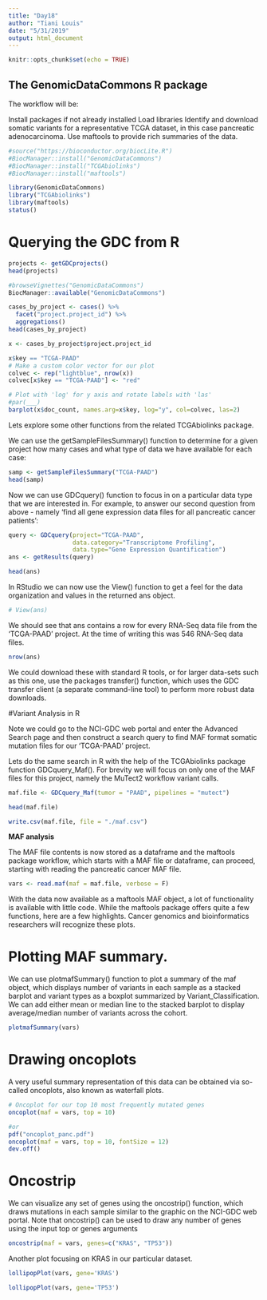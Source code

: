 ```yaml
---
title: "Day18"
author: "Tiani Louis"
date: "5/31/2019"
output: html_document
---
```


```r
knitr::opts_chunk$set(echo = TRUE)
```
## The GenomicDataCommons R package 

The workflow will be:

Install packages if not already installed
Load libraries
Identify and download somatic variants for a representative TCGA dataset, in this case pancreatic adenocarcinoma.
Use maftools to provide rich summaries of the data.
```r
#source("https://bioconductor.org/biocLite.R")
#BiocManager::install("GenomicDataCommons")
#BiocManager::install("TCGAbiolinks")
#BiocManager::install("maftools")

```

```r

library(GenomicDataCommons)
library("TCGAbiolinks")
library(maftools)
status()

```

# Querying the GDC from R

```r
projects <- getGDCprojects()
head(projects)
```

```r
#browseVignettes("GenomicDataCommons")
BiocManager::available("GenomicDataCommons")
```

```r
cases_by_project <- cases() %>%
  facet("project.project_id") %>%
  aggregations()
head(cases_by_project)
```

```r
x <- cases_by_project$project.project_id

x$key == "TCGA-PAAD"
# Make a custom color vector for our plot
colvec <- rep("lightblue", nrow(x))
colvec[x$key == "TCGA-PAAD"] <- "red"

# Plot with 'log' for y axis and rotate labels with 'las'
#par(___)  
barplot(x$doc_count, names.arg=x$key, log="y", col=colvec, las=2)
```
Lets explore some other functions from the related TCGAbiolinks package.

We can use the getSampleFilesSummary() function to determine for a given project how many cases and what type of data we have available for each case:
```r
samp <- getSampleFilesSummary("TCGA-PAAD")
head(samp)
```
Now we can use GDCquery() function to focus in on a particular data type that we are interested in. For example, to answer our second question from above - namely ‘find all gene expression data files for all pancreatic cancer patients’:
```r
query <- GDCquery(project="TCGA-PAAD",
                  data.category="Transcriptome Profiling",
                  data.type="Gene Expression Quantification")
ans <- getResults(query)

head(ans)
```
In RStudio we can now use the View() function to get a feel for the data organization and values in the returned  ans object.
```r
# View(ans)

```

We should see that ans contains a row for every RNA-Seq data file from the ‘TCGA-PAAD’ project. At the time of writing this was 546 RNA-Seq data files.
```r
nrow(ans)
```
We could download these with standard R tools, or for larger data-sets such as this one, use the packages transfer() function, which uses the GDC transfer client (a separate command-line tool) to perform more robust data downloads.

#Variant Analysis in R

Note we could go to the NCI-GDC web portal and enter the Advanced Search page and then construct a search query to find MAF format somatic mutation files for our ‘TCGA-PAAD’ project.

Lets do the same search in R with the help of the TCGAbiolinks package function GDCquery_Maf(). For brevity we will focus on only one of the MAF files for this project, namely the MuTect2 workflow variant calls.
```r
maf.file <- GDCquery_Maf(tumor = "PAAD", pipelines = "mutect")
```

```r
head(maf.file)

write.csv(maf.file, file = "./maf.csv")

```

**MAF analysis**

The MAF file contents is now stored as a dataframe and the maftools package workflow, which starts with a MAF file or dataframe, can proceed, starting with reading the pancreatic cancer MAF file.
```r
vars <- read.maf(maf = maf.file, verbose = F)
```

With the data now available as a maftools MAF object, a lot of functionality is available with little code. While the maftools package offers quite a few functions, here are a few highlights. Cancer genomics and bioinformatics researchers will recognize these plots. 

# Plotting MAF summary.

We can use plotmafSummary() function to plot a summary of the maf object, which displays number of variants in each sample as a stacked barplot and variant types as a boxplot summarized by Variant_Classification. We can add either mean or median line to the stacked barplot to display average/median number of variants across the cohort.

```r
plotmafSummary(vars)
```

# Drawing oncoplots

A very useful summary representation of this data can be obtained via so-called oncoplots, also known as waterfall plots.

```r
# Oncoplot for our top 10 most frequently mutated genes
oncoplot(maf = vars, top = 10)

#or
pdf("oncoplot_panc.pdf")
oncoplot(maf = vars, top = 10, fontSize = 12)
dev.off()


```
# Oncostrip
We can visualize any set of genes using the oncostrip() function, which draws mutations in each sample similar to the graphic on the NCI-GDC web portal. Note that oncostrip() can be used to draw any number of genes using the input top or genes arguments

```r
oncostrip(maf = vars, genes=c("KRAS", "TP53"))
```
Another plot focusing on KRAS in our particular dataset.
```r
lollipopPlot(vars, gene='KRAS')
```
```r
lollipopPlot(vars, gene='TP53')
```

